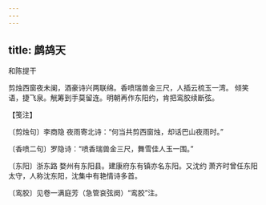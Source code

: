 ```yaml
---
---
---
```

title: 鹧鸪天
---



和陈提干





剪烛西窗夜未阑，酒豪诗兴两联绵。香喷瑞兽金三尺，人插云梳玉一湾。 倾笑语，捷飞泉。觥筹到手莫留连。明朝再作东阳约，肯把鸾胶续断弦。





【笺注】


〔剪烛句〕李商隐 夜雨寄北诗：“何当共剪西窗烛，却话巴山夜雨时。”

〔香喷二句〕罗隐诗：“喷香瑞兽金三尺，舞雪佳人玉一围。”

〔东阳〕浙东路 婺州有东阳县。建康府东有镇亦名东阳。又沈约 萧齐时曾任东阳太守，人称沈东阳，沈集中有艳情诗多首。

〔鸾胶〕见卷一满庭芳（急管哀弦阕）“鸾胶”注。